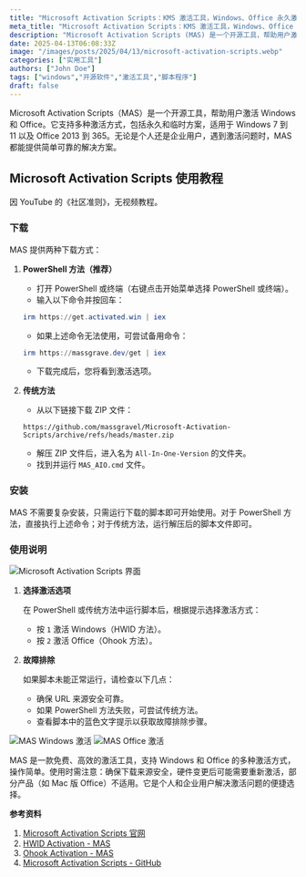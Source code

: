 ```yaml
---
title: "Microsoft Activation Scripts：KMS 激活工具，Windows、Office 永久激活不求人"
meta_title: "Microsoft Activation Scripts：KMS 激活工具，Windows、Office 永久激活不求人"
description: "Microsoft Activation Scripts (MAS) 是一个开源工具，帮助用户激活 Windows 和 Office。它支持多种激活方式，包括永久和临时方案，适用于 Windows 7 到 11 以及 Office 2013 到 365。无论是个人还是企业用户，遇到激活问题时，MAS 都能提供简单可靠的解决方案。"
date: 2025-04-13T06:08:33Z
image: "/images/posts/2025/04/13/microsoft-activation-scripts.webp"
categories: ["实用工具"]
authors: ["John Doe"]
tags: ["windows","开源软件","激活工具","脚本程序"]
draft: false
---
```


Microsoft Activation Scripts（MAS）是一个开源工具，帮助用户激活 Windows 和 Office。它支持多种激活方式，包括永久和临时方案，适用于 Windows 7 到 11 以及 Office 2013 到 365。无论是个人还是企业用户，遇到激活问题时，MAS 都能提供简单可靠的解决方案。

## Microsoft Activation Scripts 使用教程

<Notice type="note">因 YouTube 的《社区准则》，无视频教程。</Notice>

### 下载

MAS 提供两种下载方式：

1. **PowerShell 方法（推荐）**

    - 打开 PowerShell 或终端（右键点击开始菜单选择 PowerShell 或终端）。
    - 输入以下命令并按回车：
    ``` powershell
    irm https://get.activated.win | iex
    ```
    - 如果上述命令无法使用，可尝试备用命令：
    ``` powershell
    irm https://massgrave.dev/get | iex
    ```
    - 下载完成后，您将看到激活选项。

2. **传统方法**

    - 从以下链接下载 ZIP 文件：
    ``` http
    https://github.com/massgravel/Microsoft-Activation-Scripts/archive/refs/heads/master.zip
    ```
    - 解压 ZIP 文件后，进入名为 `All-In-One-Version` 的文件夹。
    - 找到并运行 `MAS_AIO.cmd` 文件。

### 安装

MAS 不需要复杂安装，只需运行下载的脚本即可开始使用。对于 PowerShell 方法，直接执行上述命令；对于传统方法，运行解压后的脚本文件即可。

### 使用说明

<Image
    src="/images/posts/2025/04/13/microsoft-activation-scripts-gui.webp"
    alt="Microsoft Activation Scripts 界面"
/>

1. **选择激活选项**

    在 PowerShell 或传统方法中运行脚本后，根据提示选择激活方式：
    - 按 `1` 激活 Windows（HWID 方法）。
    - 按 `2` 激活 Office（Ohook 方法）。

2. **故障排除**

    如果脚本未能正常运行，请检查以下几点：
    - 确保 URL 来源安全可靠。
    - 如果 PowerShell 方法失败，可尝试传统方法。
    - 查看脚本中的蓝色文字提示以获取故障排除步骤。

<Image 
  src="/images/posts/2025/04/13/microsoft-activation-scripts-hwid.webp" 
  alt="MAS Windows 激活" 
/>
<Image
    src="/images/posts/2025/04/13/microsoft-activation-scripts-ohook.webp"
    alt="MAS Office 激活"
/>

MAS 是一款免费、高效的激活工具，支持 Windows 和 Office 的多种激活方式，操作简单。使用时需注意：确保下载来源安全，硬件变更后可能需要重新激活，部分产品（如 Mac 版 Office）不适用。它是个人和企业用户解决激活问题的便捷选择。

**参考资料**

1. [Microsoft Activation Scripts 官网][1]
2. [HWID Activation - MAS][2]
3. [Ohook Activation - MAS][3]
4. [Microsoft Activation Scripts - GitHub][4]

[1]: https://massgrave.dev/
[2]: https://massgrave.dev/hwid
[3]: https://massgrave.dev/ohook
[4]: https://github.com/massgravel/Microsoft-Activation-Scripts